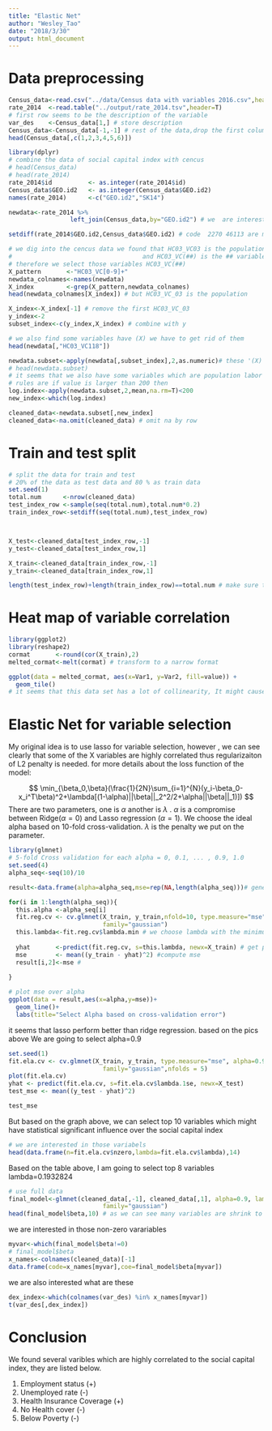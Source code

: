 ```yaml
---
title: "Elastic Net"
author: "Wesley_Tao"
date: "2018/3/30"
output: html_document
---
```


# Data preprocessing

```r
Census_data<-read.csv("../data/Census data with variables 2016.csv",header = T,sep=",",as.is = T)
rate_2014  <-read.table("../output/rate_2014.tsv",header=T)
# first row seems to be the description of the variable
var_des    <-Census_data[1,] # store description
Census_data<-Census_data[-1,-1] # rest of the data,drop the first column
head(Census_data[,c(1,2,3,4,5,6)])
```


```r
library(dplyr)
# combine the data of social capital index with cencus 
# head(Census_data)
# head(rate_2014)
rate_2014$id          <- as.integer(rate_2014$id)
Census_data$GEO.id2   <- as.integer(Census_data$GEO.id2)
names(rate_2014)      <-c("GEO.id2","SK14")

newdata<-rate_2014 %>%
                 left_join(Census_data,by="GEO.id2") # we  are interested in sk2014

setdiff(rate_2014$GEO.id2,Census_data$GEO.id2) # code  2270 46113 are mismatched 
```

```r
# we dig into the cencus data we found that HC03_VC03 is the population 
#                                    and HC03_VC(##) is the ## variable divided by population
# therefore we select those variables HC03_VC(##)
X_pattern       <-"HC03_VC[0-9]+"
newdata_colnames<-names(newdata)
X_index         <-grep(X_pattern,newdata_colnames)
head(newdata_colnames[X_index]) # but HC03_VC_03 is the population 
```

```r
X_index<-X_index[-1] # remove the first HC03_VC_03
y_index<-2
subset_index<-c(y_index,X_index) # combine with y
```



```r
# we also find some variables have (X) we have to get rid of them 
head(newdata[,"HC03_VC118"]) 

```
```r
newdata.subset<-apply(newdata[,subset_index],2,as.numeric)# these '(X)' will be automatically handled by as.integer and replaced by NA
# head(newdata.subset)
# it seems that we also have some variables which are population labor force, we have to get rid of them too
# rules are if value is larger than 200 then 
log.index<-apply(newdata.subset,2,mean,na.rm=T)<200
new_index<-which(log.index)

cleaned_data<-newdata.subset[,new_index]
cleaned_data<-na.omit(cleaned_data) # omit na by row
```

# Train and test split
```r
# split the data for train and test 
# 20% of the data as test data and 80 % as train data 
set.seed(1)
total.num      <-nrow(cleaned_data)
test_index_row <-sample(seq(total.num),total.num*0.2)
train_index_row<-setdiff(seq(total.num),test_index_row)



X_test<-cleaned_data[test_index_row,-1]
y_test<-cleaned_data[test_index_row,1]

X_train<-cleaned_data[train_index_row,-1]
y_train<-cleaned_data[train_index_row,1]

length(test_index_row)+length(train_index_row)==total.num # make sure the number meet
```

# Heat map of variable correlation
```r
library(ggplot2)
library(reshape2)
cormat       <-round(cor(X_train),2)
melted_cormat<-melt(cormat) # transform to a narrow format

ggplot(data = melted_cormat, aes(x=Var1, y=Var2, fill=value)) + 
  geom_tile()
# it seems that this data set has a lot of collinearity, It might cause a lot of problem, we need regularization 
```

# Elastic Net for variable selection
My original idea is to use lasso for variable selection, however , we can see clearly that some of the X variables are highly correlated thus regularizaiton of L2 penalty is needed.
for more details about the loss function of the model:

$$
\min_{\beta_0,\beta}(\frac{1}{2N}\sum_{i=1}^{N}(y_i-\beta_0-x_i^T\beta)^2+\lambda[(1-\alpha)||\beta||_2^2/2+\alpha||\beta||_1)])
$$
There are two parameters, one is $\alpha$ another is $\lambda$ . $\alpha$ is a compromise between Ridge($\alpha=0$) and Lasso regression ($\alpha=1$). 
We choose the ideal alpha based on 10-fold cross-validation.
$\lambda$ is the penalty we put on the parameter.


```r
library(glmnet)
# 5-fold Cross validation for each alpha = 0, 0.1, ... , 0.9, 1.0
set.seed(4)
alpha_seq<-seq(10)/10

result<-data.frame(alpha=alpha_seq,mse=rep(NA,length(alpha_seq)))# generate a data frame to store the result

for(i in 1:length(alpha_seq)){
  this.alpha <-alpha_seq[i]
  fit.reg.cv <- cv.glmnet(X_train, y_train,nfold=10, type.measure="mse", alpha=this.alpha, 
                          family="gaussian")
  this.lambda<-fit.reg.cv$lambda.min # we choose lambda with the minimun mse 
  
  yhat       <-predict(fit.reg.cv, s=this.lambda, newx=X_train) # get pred over the train set
  mse        <- mean((y_train - yhat)^2) #compute mse
  result[i,2]<-mse #
  
}

# plot mse over alpha
ggplot(data = result,aes(x=alpha,y=mse))+
  geom_line()+
  labs(title="Select Alpha based on cross-validation error")

```

it seems that lasso perform better than ridge regression. based on the pics above We are going to select alpha=0.9


```r
set.seed(1)
fit.ela.cv <- cv.glmnet(X_train, y_train, type.measure="mse", alpha=0.9,
                          family="gaussian",nfolds = 5)
plot(fit.ela.cv)
yhat <- predict(fit.ela.cv, s=fit.ela.cv$lambda.1se, newx=X_test)
test_mse <- mean((y_test - yhat)^2)

```

```r
test_mse
```


But based on the graph above, we can select top 10 variables which might have statistical significant influence over the social capital index


```r
# we are interested in those variabels
head(data.frame(n=fit.ela.cv$nzero,lambda=fit.ela.cv$lambda),14)
```

Based on the table above, I am going to select top 8 variables lambda=0.1932824	
```r
# use full data
final_model<-glmnet(cleaned_data[,-1], cleaned_data[,1], alpha=0.9, lambda=0.1932824,
                          family="gaussian")
head(final_model$beta,10) # as we can see many variables are shrink to seros
```

we are interested in those non-zero varariables 
```r
myvar<-which(final_model$beta!=0)
# final_model$beta
x_names<-colnames(cleaned_data)[-1]
data.frame(code=x_names[myvar],coe=final_model$beta[myvar])

```

we are also interested what are these 
```r
dex_index<-which(colnames(var_des) %in% x_names[myvar])
t(var_des[,dex_index])
```
# Conclusion
We found several varibles which are highly correlated to the social capital index, they are listed below. 
 
1. Employment status          (+)  
2. Unemployed rate            (-) 
3. Health Insurance Coverage  (+)
4. No Health cover            (-)
5. Below Poverty              (-)





